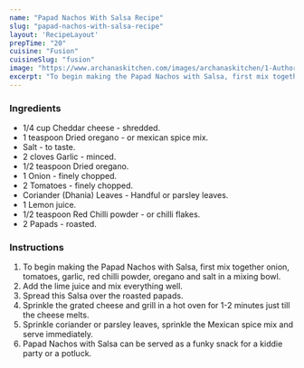 ---
name: "Papad Nachos With Salsa Recipe"
slug: "papad-nachos-with-salsa-recipe"
layout: 'RecipeLayout'
prepTime: "20"
cuisine: "Fusion"
cuisineSlug: "fusion"
image: "https://www.archanaskitchen.com/images/archanaskitchen/1-Author/Madhuli_Ajay/Papad_Nachos_with_Salsa.jpg"
excerpt: "To begin making the Papad Nachos with Salsa, first mix together onion, tomatoes, garlic, red chilli powder, oregano and salt in a mixing bowl"
---

### Ingredients

- 1/4 cup Cheddar cheese - shredded.
- 1 teaspoon Dried oregano - or mexican spice mix.
- Salt - to taste.
- 2 cloves Garlic - minced.
- 1/2 teaspoon Dried oregano.
- 1 Onion - finely chopped.
- 2 Tomatoes - finely chopped.
- Coriander (Dhania) Leaves - Handful or parsley leaves.
- 1 Lemon juice.
- 1/2 teaspoon Red Chilli powder - or chilli flakes.
- 2 Papads - roasted.

### Instructions

1. To begin making the Papad Nachos with Salsa, first mix together onion, tomatoes, garlic, red chilli powder, oregano and salt in a mixing bowl.
1. Add the lime juice and mix everything well.
1. Spread this Salsa over the roasted papads.
1. Sprinkle the grated cheese and grill in a hot oven for 1-2 minutes just till the cheese melts.
1. Sprinkle coriander or parsley leaves, sprinkle the Mexican spice mix and serve immediately.
1. Papad Nachos with Salsa can be served as a funky snack for a kiddie party or a potluck.
